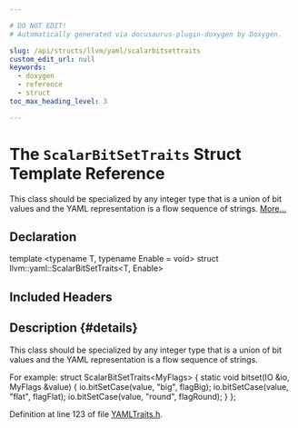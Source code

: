 ```yaml
---

# DO NOT EDIT!
# Automatically generated via docusaurus-plugin-doxygen by Doxygen.

slug: /api/structs/llvm/yaml/scalarbitsettraits
custom_edit_url: null
keywords:
  - doxygen
  - reference
  - struct
toc_max_heading_level: 3

---
```





# The `ScalarBitSetTraits` Struct Template Reference

<DoxygenPage pluginConfig={pluginConfig}>

This class should be specialized by any integer type that is a union of bit values and the YAML representation is a flow sequence of strings. <a href="#details">More...</a>

## Declaration

<CodeBlock>template &lt;typename T, typename Enable = void&gt;
struct llvm::yaml::ScalarBitSetTraits&lt;T, Enable&gt;</CodeBlock>

## Included Headers

<IncludesList>
<IncludesListItem
  filePath="llvm/Support/YAMLTraits.h"
  permalink="/docs/api/files/include/include/llvm/include/llvm/support/yamltraits-h"
  isLocal="true" />
</IncludesList>

## Description {#details}

This class should be specialized by any integer type that is a union of bit values and the YAML representation is a flow sequence of strings.

For example: <CodeBlock> struct ScalarBitSetTraits&lt;MyFlags&gt; &#123;
   static void bitset(IO &amp;io, MyFlags &amp;value) &#123;
     io.bitSetCase(value, &quot;big&quot;,   flagBig);
     io.bitSetCase(value, &quot;flat&quot;,  flagFlat);
     io.bitSetCase(value, &quot;round&quot;, flagRound);
   &#125;
 &#125;; 
</CodeBlock>

Definition at line 123 of file <a href="/docs/api/files/include/include/llvm/include/llvm/support/yamltraits-h">YAMLTraits.h</a>.

</DoxygenPage>
